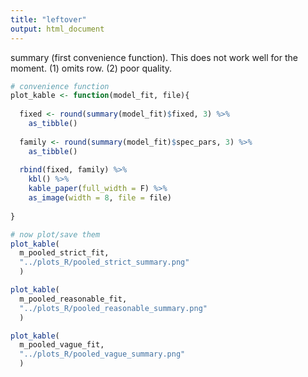```yaml
---
title: "leftover"
output: html_document
---
```



summary (first convenience function).
This does not work well for the moment.
(1) omits row.
(2) poor quality. 

```r

# convenience function
plot_kable <- function(model_fit, file){
  
  fixed <- round(summary(model_fit)$fixed, 3) %>%
    as_tibble()
  
  family <- round(summary(model_fit)$spec_pars, 3) %>%
    as_tibble()
  
  rbind(fixed, family) %>%
    kbl() %>%
    kable_paper(full_width = F) %>%
    as_image(width = 8, file = file)
  
}

# now plot/save them 
plot_kable(
  m_pooled_strict_fit,
  "../plots_R/pooled_strict_summary.png"
  )

plot_kable(
  m_pooled_reasonable_fit,
  "../plots_R/pooled_reasonable_summary.png"
  )

plot_kable(
  m_pooled_vague_fit, 
  "../plots_R/pooled_vague_summary.png"
  )


```

